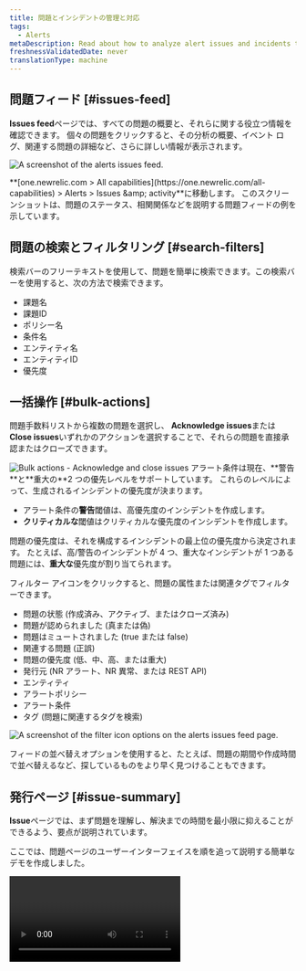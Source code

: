 ```yaml
---
title: 問題とインシデントの管理と対応
tags:
  - Alerts
metaDescription: Read about how to analyze alert issues and incidents to determine the root cause of an issue.
freshnessValidatedDate: never
translationType: machine
---
```


## 問題フィード [#issues-feed]

<DNT>**Issues feed**</DNT>ページでは、すべての問題の概要と、それらに関する役立つ情報を確認できます。 個々の問題をクリックすると、その分析の概要、イベント ログ、関連する問題の詳細など、さらに詳しい情報が表示されます。

<img
  title="The alerts issues feed."
  alt="A screenshot of the alerts issues
  feed."
  src="/images/accounts_screenshot-full_issue-feed.webp"
/>

<figcaption>
  <DNT>**[one.newrelic.com &gt; All capabilities](https://one.newrelic.com/all-capabilities) &gt; Alerts &gt; Issues &amp;amp; activity**</DNT>に移動します。 このスクリーンショットは、問題のステータス、相関関係などを説明する問題フィードの例を示しています。
</figcaption>

## 問題の検索とフィルタリング [#search-filters]

検索バーのフリーテキストを使用して、問題を簡単に検索できます。この検索バーを使用すると、次の方法で検索できます。

* 課題名
* 課題ID
* ポリシー名
* 条件名
* エンティティ名
* エンティティID
* 優先度

## 一括操作 [#bulk-actions]

問題手数料リストから複数の問題を選択し、 <DNT>**Acknowledge issues**</DNT>または<DNT>**Close issues**</DNT>いずれかのアクションを選択することで、それらの問題を直接承認またはクローズできます。

<img title="Bulk actions - Acknowledge and close issues" alt="Bulk actions - Acknowledge and close issues" src="/images/alerts_screenshot-crop_issues-acknowledge-close-issues.webp" />

<Callout variant="important">
  アラート条件は現在、**警告**と**重大の**2 つの優先レベルをサポートしています。 これらのレベルによって、生成されるインシデントの優先度が決まります。

  * アラート条件の**警告**閾値は、高優先度のインシデントを作成します。
  * **クリティカルな**閾値はクリティカルな優先度のインシデントを作成します。

  問題の優先度は、それを構成するインシデントの最上位の優先度から決定されます。 たとえば、高/警告のインシデントが 4 つ、重大なインシデントが 1 つある問題には、**重大な**優先度が割り当てられます。
</Callout>

フィルター アイコンをクリックすると、問題の属性または関連タグでフィルターできます。

* 問題の状態 (作成済み、アクティブ、またはクローズ済み)
* 問題が認められました (真または偽)
* 問題はミュートされました (true または false)
* 関連する問題 (正誤)
* 問題の優先度 (低、中、高、または重大)
* 発行元 (NR アラート、NR 異常、または REST API)
* エンティティ
* アラートポリシー
* アラート条件
* タグ (問題に関連するタグを検索)

<img title="Filter icon options on the alerts issues feed page." alt="A screenshot of the filter icon options on the alerts issues feed page." src="/images/accounts_screenshot-crop_issue-feed-filter-icon.webp" />

フィードの並べ替えオプションを使用すると、たとえば、問題の期間や作成時間で並べ替えるなど、探しているものをより早く見つけることもできます。

## 発行ページ [#issue-summary]

<DNT>**Issue**</DNT>ページでは、まず問題を理解し、解決までの時間を最小限に抑えることができるよう、要点が説明されています。

ここでは、問題ページのユーザーインターフェイスを順を追って説明する簡単なデモを作成しました。

<Video type="wistia" id="b13vkx69yv" />

<DNT>**Issue page**</DNT>には次のセクションが含まれます。

* <DNT>**Issue payload:**</DNT> これにより、問題のペイロードの詳細が提供され、ボタンをクリックするだけでペイロードをコピーできるようになります。

* <DNT>**Issue destinations:**</DNT> 問題名の下に、「通知済み」というカテゴリが表示され、目的地が表示されます。 目的地にマウスを合わせると、目的地の詳細な説明と開かれたチケットへのリンクが表示されます。

* <DNT>**Issue duration:**</DNT> 問題名の上部に、問題が継続した期間が表示されます。

* <DNT>**Number of incidents:**</DNT> インシデント アクティビティ セクションの上部に、問題内のインシデントの合計数が表示されます。

* <DNT>**Incident list:**</DNT> インシデント アクティビティ セクションの左側には、インシデント アクティビティ リストが表示されます。このリストには、優先度、状態、インシデントの名前、作成日時、期間など、各インシデントに関する最も関連性の高い情報が表示されます。 リストは、期間、ミュートされているもの、新しいものから古いもの、重要度が低めのものから高いものへと並べ替えることもできます。 最後に、 <DNT>**Show open only**</DNT>ボタンを有効にすると、オープン インシデントのみでフィルターできます。

* <DNT>**Incident activity chosen:**</DNT> インシデント アクティビティ リストからインシデントをクリックすると、右側にインシデントがフル ビュー モードで開き、アラートポリシー、アラート条件、アラート条件タイプなどの情報が表示されます。

* <DNT>**Incident graph:**</DNT> インシデント アクティビティ リストからインシデントをクリックすると、インシデント チャートが全範囲で開き、劣化、インシデント、回復期間をより視覚的に把握できるようになります。

* <DNT>**User actions (above the chart):**</DNT> インシデント アクティビティ リストからインシデントをクリックすると、実行できる特定のアクションが表示されます。

  * この条件に Runbook URL が定義されている場合、Runbook URL がここに表示されます。
  * インシデント時間ウィンドウ (任意のエンティティ タイプ) を含むエンティティ概要ページにリダイレクトするエンティティ概要ボタン。
  * <DNT>**See errors**</DNT> ボタンは、同じテンプレートに関連し、 Errors Inboxボックスにある場合にのみ表示されます。
  * 省略記号アイコン<DNT>**...**</DNT>には、特定のインシデントを閉じるオプション (問題に 1 つ以上のインシデントがある場合のみ) を含むドロップダウン メニューがあり、インシデントのペイロードも表示されます。

* <DNT>**Incident entity section (below the chart):**</DNT> インシデント アクティビティ リストからインシデントをクリックすると、次の内容が表示されます。

  * このインシデントの影響を受けるエンティティ、エンティティ タイプ、およびアカウント名が属します。

  * タグ (エンティティ タグと条件タグ) とその値のリスト。 すべてのタグを表示するには、 <DNT>**Show all**</DNT>ボタンをクリックしてください。

    <img title="The Issues & activity page and its different sections: Issue payload, destinations, duration, and incident number, activity list, graph, and entity list." alt="A screenshot of the Issues & activity page and its different sections: Issue payload, destinations, duration, and incident number, activity list, graph, and entity list." src="/images/accounts_screenshot-crop_new-issue-page.webp" />

## 事後分析 [#postmortem-intro]

事後分析は、チームがインシデントに対応して解決する際に何が機能し、何が機能しなかったかを分析するために使用するレトロスペクティブ プロセスです。

New Relic プラットフォームのポストモーテム機能は、インシデントに関連するデータを自動的に収集するツールであり、チームは将来のインシデントへの対応を改善するための分析とアクション アイテムに集中できます。

事後分析には以下が含まれます。

* 説明を含むインシデントの記録
* 事件のタイムライン
* 事件の影響
* 事件の根本原因
* チームが講じた緩和策
* 将来のインシデントの再発を防ぐためのフォローアップアクションアイテム

事後分析を作成する詳細な手順やウォークスルー デモを見るには、 [事後分析のドキュメント](/docs/alerts-applied-intelligence/applied-intelligence/postmortems-applied-intelligence/) ページにアクセスしてください。

## 根本原因の分析 [#root-cause-analysis]

根本原因分析では、問題とその影響を受けるエンティティの潜在的な原因を自動的に検出します。これにより、未解決の問題が発生した理由、どのデプロイメントが原因となったか、関連するエラーログや属性などが表示されます。これにより、問題を調査し、解決までの平均時間（MTTR）を短縮することができます。

<Callout variant="tip">
  なお、根本原因分析は他のNew Relicのデータソースや機能に依存しています。そのため、すべての問題に対して根本原因分析の情報が常に存在するとは限りません。
</Callout>

<img title="An example root cause analysis." alt="A screenshot example root cause analysis" src="/images/accounts_screenshot-crop_root-cause-analysis-.webp" />

<figcaption>
  問題を選択すると、 <DNT>**Root cause analysis**</DNT>情報が表示される場合があります。
</figcaption>

根本原因分析には、主に3つのUIセクションがあります。

* <DNT>**Deployment events**</DNT>: エージェントを設置すると、問題発生時に最も近いエージェントを提供します。 デプロイメントなどの変更は、インシデントの根本原因の大部分を占めており、その情報を手元に置いておくと、問題の診断と解決に役立ちます。
* <DNT>**Error logs**</DNT>: 1 回のクリックで何百万ものログメッセージを調べ、手動クエリを使用して異常なパターンや見つけにくい問題を見つけることができます。
* <DNT>**Attributes to investigate**</DNT>: 属性の分布をスキャンし、分布の大きな変化を見つけることで考えられる原因を明らかにします。 このセクションでは、データベースと外部メトリックの変更も示します。 [興味深い属性をクエリする](/docs/query-your-data/nrql-new-relic-query-language/get-started/introduction-nrql-new-relics-query-language)こともできます。

## 影響を受けるエンティティと問題マップ

<img title="The issue entity map view." alt="A screenshot of the issue entity map view." src="/images/accounts_screenshot-crop_issue-map-final.webp" />

<figcaption>
  エンティティにマウスオーバーすると、そのエンティティの詳細情報が表示されます。
</figcaption>

<DNT>**Impacted entities**</DNT>セクションでは、2 つ以上のエンティティが関係する問題に対して問題マップを使用できます。 [マップには、](/docs/new-relic-one/use-new-relic-one/ui-data/maps-in-context/)影響を受けるエンティティだけでなく、それらのエンティティに直接関連するサービスとリソースも表示されます。

<DNT>**Impacted entities:**</DNT> アプライアンスとは、モニターできるデータを持つものすべてを指します。 具体的には、New Relic ソースからのインシデントに焦点を当て、エンティティを抽出して概要を提供します。 各エンティティは一意です。 エンティティはリストまたはマップ上で確認できます。

問題のデータに応じて、これら 4 つのセクションすべてが問題ごとにまとめて表示されることも、個別に表示されることもあります。エンティティの横にある 3 つのドットをクリックして、次のようなオプションを含むドロップダウン メニューを開くだけです。

* <DNT>**See dashboards**</DNT> アカウント内のユーザーが、エンティティに関連して作成した[ダッシュボード](/docs/query-your-data/explore-query-data/dashboards/introduction-dashboards/)を表示したり操作したりできるようになります。 さまざまなウィジェットを動かすために実行したクエリは、可能な場合は自動的にエンティティにマッピングされ、すぐにアクセスして検出できるようにここに表示されます。
* <DNT>**Entity view**</DNT> アプリケーションの異常ページが開きます。 これは、プロアクティブ検出用に設定されたアプリケーションでのみ使用できます。
* <DNT>**deployment events**</DNT>には、デプロイメントと関連デプロイメントの 2 つのタイプがあります。 <DNT>**[Show all deployments](/whats-new/applied-intelligence-deployment-events-issue-feed)**</DNT>をクリックすると、すべてのエンタープライズ イベントが表示され、特定のエンタープライズをクリックすると、その<InlinePopover type="apm" />エンタープライズ ページが表示されます。 [APMレポート ページ](/docs/change-tracking/change-tracking-view-analyze/#deployment-details)には、最近のレポートと、それがエンド ユーザーおよびアプリ サーバーの Apdex スコア、レスポンス時間、長さ、エラーに与える影響が一覧表示されます。 このセクションは、New Relic がデプロイメントのある影響を受けるエンティティの下でアプリケーションを特定した場合にのみ表示されます。

## 問題のタイムラインとログ [#visual-timeline]

イシューのタイムラインを見ると、以下のような内訳になっています。

* インシデント
* 起こっているトレンド
* どのインシデントがアクティブか
* どのようなインシデントが解決されたか
* 互いに相関しているもの
* 課題レベルに応じた様々なマイルストーン

<img title="An example issue timeline." alt="A screenshot example issue timeline." src="/images/accounts_screenshot-crop_incidents-timeline.webp" />

問題ログの表示に関心がある場合は、問題ログ ボタンに切り替えるだけで、タイムスタンプと通知の詳細を表示できます。「さらに表示」をクリックして、完全な問題ログを表示することもできます。

<img title="Issue Log View." alt="A screenshot example issue logs." src="/images/accounts_screenshot-crop_issue-log.webp" />

さらに、タイムラインの上部に灰色の線が表示されます。各インシデントの変更を示す視覚的なタイムラインと比較すると、灰色の線は問題の変更を表しています。

<img title="The incident intelligence issue timeline with event detail." alt="A screenshot of the incident intelligence issue timeline with event detail." src="/images/accounts_screenshot-crop_new-issue-timeline-grey.webp" />

<figcaption>
  グレーのラインにマウスオーバーすると、イベントの詳細が表示されます。
</figcaption>

最後に、インシデントにマウスオーバーすると、特定のインシデントの場所、タイミング、重要度などの情報が表示されます。

<img title="The incident intelligence issue timeline with critical event detail." alt="A screenshot of the incident intelligence issue timeline with critical event detail." src="/images/accounts_screenshot-crop_new-issue-timeline.webp" />

<figcaption>
  この図は、1 月 11 日にレベル<DNT>**Critical**</DNT>で入力された特定のインシデントを示しています。
</figcaption>

問題をテキスト形式で表示するには、右上の <DNT>**Switch to issue log view.**</DNT>

## 使用決定 [#decisions]

ノイズをさらに減らしたり、インシデントの相関関係を改善したりするために、決定を変更またはカスタマイズできます。意思決定は、インシデントをグループ化する方法を決定します。

はじめに、 [Decisions](/docs/new-relic-one/use-new-relic-one/new-relic-ai/get-started-decisions) をご覧ください。
